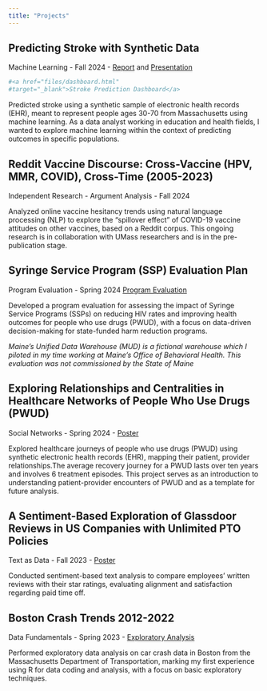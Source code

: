 ```yaml
---
title: "Projects"
---
```


## Predicting Stroke with Synthetic Data
Machine Learning - Fall 2024 - <a href="files/Predicting_Stroke_Report_2024.pdf"
target="_blank">Report</a> and 
<a href="files/Predicting Stroke.pdf"
target="_blank">Presentation</a>

```r
#<a href="files/dashboard.html"
#target="_blank">Stroke Prediction Dashboard</a>
```

Predicted stroke using a synthetic sample of electronic health records (EHR), meant to represent people ages 30-70 from Massachusetts using machine learning. As a data analyst working in education and health fields, I wanted to explore machine learning within the context of predicting outcomes in specific populations. 

## Reddit Vaccine Discourse: Cross-Vaccine (HPV, MMR, COVID), Cross-Time (2005-2023)
Independent Research - Argument Analysis - Fall 2024 

Analyzed online vaccine hesitancy trends using natural language processing (NLP) to explore the "spillover effect" of COVID-19 vaccine attitudes on other vaccines, based on a Reddit corpus. This ongoing research is in collaboration with UMass researchers and is in the pre-publication stage.

## Syringe Service Program (SSP) Evaluation Plan
Program Evaluation - Spring 2024 <a href="files/SSP Evaluation Plan.pdf"
target="_blank">Program Evaluation</a>

Developed a program evaluation for assessing the impact of Syringe Service Programs (SSPs) on reducing HIV rates and improving health outcomes for people who use drugs (PWUD), with a focus on data-driven decision-making for state-funded harm reduction programs.

*Maine’s Unified Data Warehouse (MUD) is a fictional warehouse which I piloted in my time working at Maine's Office of Behavioral Health. This evaluation was not commissioned by the State of Maine*

## Exploring Relationships and Centralities in Healthcare Networks of People Who Use Drugs (PWUD)
Social Networks - Spring 2024 -  <a href="files/Sue-Ellen_Duffy_SN_Spring_2024.svg"
target="_blank">Poster</a>

Explored healthcare journeys of people who use drugs (PWUD) using synthetic electronic health records (EHR), mapping their patient, provider relationships.The average recovery journey for a PWUD lasts over ten years and involves 6 treatment episodes. This project serves as an introduction to understanding patient-provider encounters of PWUD and as a template for future analysis.

## A Sentiment-Based Exploration of Glassdoor Reviews in US Companies with Unlimited PTO Policies
Text as Data - Fall 2023 - <a href="files/Sue-Ellen_Duffy_TAD_Fall_2023.svg"
target="_blank">Poster</a>

Conducted sentiment-based text analysis to compare employees' written reviews with their star ratings, evaluating alignment and satisfaction regarding paid time off.

## Boston Crash Trends 2012-2022
Data Fundamentals - Spring 2023 - <a href="https://dacss.github.io/601_Spring_2023/posts/Sue-EllenDuffy_Final_Project.html" 
target="_blank">Exploratory Analysis</a>

Performed exploratory data analysis on car crash data in Boston from the Massachusetts Department of Transportation, marking my first experience using R for data coding and analysis, with a focus on basic exploratory techniques.
